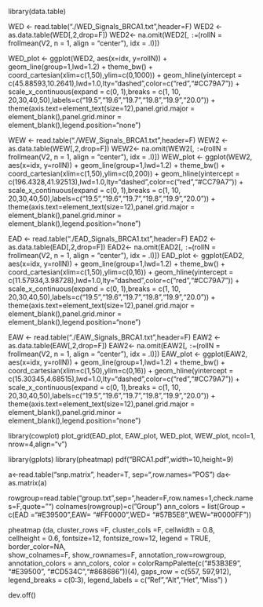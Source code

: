 library(data.table)

WED <- read.table("./WED_Signals_BRCA1.txt",header=F)
WED2 <- as.data.table(WED[,2,drop=F])
WED2<- na.omit(WED2[, `:=`(rollN = frollmean(V2, n = 1, align = "center"), idx = .I)])

WED_plot <- ggplot(WED2, aes(x=idx, y=rollN)) + geom_line(group=1,lwd=1.2) + theme_bw()  + coord_cartesian(xlim=c(1,50),ylim=c(0,1000)) + geom_hline(yintercept = c(45.88593,10.2641),lwd=1.0,lty="dashed",color=c("red","#CC79A7")) + scale_x_continuous(expand = c(0, 1),breaks = c(1, 10, 20,30,40,50),labels=c("19.5","19.6","19.7","19.8","19.9","20.0")) + theme(axis.text=element_text(size=12),panel.grid.major = element_blank(),panel.grid.minor = element_blank(),legend.position="none")

WEW <- read.table("./WEW_Signals_BRCA1.txt",header=F)
WEW2 <- as.data.table(WEW[,2,drop=F])
WEW2<- na.omit(WEW2[, `:=`(rollN = frollmean(V2, n = 1, align = "center"), idx = .I)])
WEW_plot <- ggplot(WEW2, aes(x=idx, y=rollN)) + geom_line(group=1,lwd=1.2) + theme_bw()  + coord_cartesian(xlim=c(1,50),ylim=c(0,200)) + geom_hline(yintercept = c(196.4328,41.92513),lwd=1.0,lty="dashed",color=c("red","#CC79A7")) + scale_x_continuous(expand = c(0, 1),breaks = c(1, 10, 20,30,40,50),labels=c("19.5","19.6","19.7","19.8","19.9","20.0")) + theme(axis.text=element_text(size=12),panel.grid.major = element_blank(),panel.grid.minor = element_blank(),legend.position="none")

EAD <- read.table("./EAD_Signals_BRCA1.txt",header=F)
EAD2 <- as.data.table(EAD[,2,drop=F])
EAD2<- na.omit(EAD2[, `:=`(rollN = frollmean(V2, n = 1, align = "center"), idx = .I)])
EAD_plot <- ggplot(EAD2, aes(x=idx, y=rollN)) + geom_line(group=1,lwd=1.2) + theme_bw()  + coord_cartesian(xlim=c(1,50),ylim=c(0,16)) + geom_hline(yintercept = c(11.57934,3.98728),lwd=1.0,lty="dashed",color=c("red","#CC79A7")) + scale_x_continuous(expand = c(0, 1),breaks = c(1, 10, 20,30,40,50),labels=c("19.5","19.6","19.7","19.8","19.9","20.0")) + theme(axis.text=element_text(size=12),panel.grid.major = element_blank(),panel.grid.minor = element_blank(),legend.position="none")

EAW <- read.table("./EAW_Signals_BRCA1.txt",header=F)
EAW2 <- as.data.table(EAW[,2,drop=F])
EAW2<- na.omit(EAW2[, `:=`(rollN = frollmean(V2, n = 1, align = "center"), idx = .I)])
EAW_plot <- ggplot(EAW2, aes(x=idx, y=rollN)) + geom_line(group=1,lwd=1.2) + theme_bw()  + coord_cartesian(xlim=c(1,50),ylim=c(0,16)) + geom_hline(yintercept = c(15.30345,4.68515),lwd=1.0,lty="dashed",color=c("red","#CC79A7")) + scale_x_continuous(expand = c(0, 1),breaks = c(1, 10, 20,30,40,50),labels=c("19.5","19.6","19.7","19.8","19.9","20.0")) + theme(axis.text=element_text(size=12),panel.grid.major = element_blank(),panel.grid.minor = element_blank(),legend.position="none")

library(cowplot)
plot_grid(EAD_plot, EAW_plot, WED_plot, WEW_plot, ncol=1, nrow=4,align="v")

library(gplots)
library(pheatmap)
pdf("BRCA1.pdf",width=10,height=9)

a<-read.table("snp.matrix", header=T, sep="\t",row.names="POS")
da<-as.matrix(a)

rowgroup=read.table("group.txt",sep="\t",header=F,row.names=1,check.names=F,quote="")
colnames(rowgroup)=c("Group")
ann_colors = list(Group = c(EAD ="#E39500",EAW= "#FF0000",WED= "#57B5E8",WEW="#0000FF"))

pheatmap (da, 
	cluster_rows =F, 
	cluster_cols =F, 
	cellwidth = 0.8,  
	cellheight = 0.6, 
	fontsize=12,
	fontsize_row=12,
	legend = TRUE,
	border_color=NA,  
	show_colnames=F,
	show_rownames=F,
	annotation_row=rowgroup,
	annotation_colors = ann_colors,
	color = colorRampPalette(c("#53B3E9", "#E39500", "#CD534C","#868686"))(4),
	gaps_row = c(557, 597,912),
	legend_breaks = c(0:3), legend_labels = c("Ref","Alt","Het","Miss")
)

dev.off()

